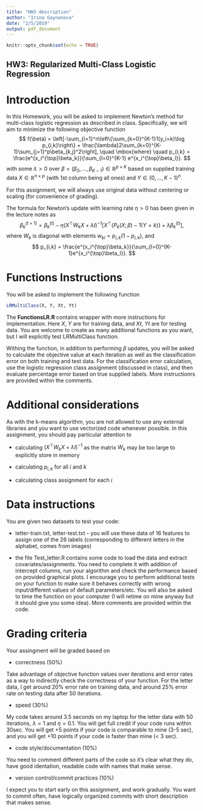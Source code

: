 ```yaml
---
title: "HW3 description"
author: "Irina Gaynanova"
date: "2/5/2019"
output: pdf_document
---
```


```r
knitr::opts_chunk$set(echo = TRUE)
```

## HW3: Regularized Multi-Class Logistic Regression

# Introduction

In this Homework, you will be asked to implement Newton's method for multi-class logistic regression as described in class. Specifically, we will aim to minimize the following objective function
$$
f(\beta) = \left[-\sum_{i=1}^n\left\{\sum_{k=0}^{K-1}1(y_i=k)\log p_{i,k}\right\} + \frac{\lambda}2\sum_{k=0}^{K-1}\sum_{j=1}^p\beta_{k,j}^2\right], \quad \mbox{where} \quad p_{i,k} = \frac{e^{x_i^{\top}\beta_k}}{\sum_{l=0}^{K-1} e^{x_i^{\top}\beta_l}}.
$$
with some $\lambda >0$ over $\beta = (\beta_0, \dots, \beta_{K-1})\in \mathbb{R}^{p \times K}$ based on supplied training data $X\in \mathbb{R}^{n\times p}$ (with 1st column being all ones) and $Y \in \{0, \dots, K-1\}^n$.

For this assignment, we will always use original data without centering or scaling (for convenience of grading).

The formula for Newton's update with learning rate $\eta >0$ has been given in the lecture notes as
$$
\beta_k^{(t+1)} = \beta_k^{(t)} - \eta (X^{\top}W_kX + \lambda I)^{-1}[X^{\top}\left\{P_k(X; \beta) - 1(Y = k) \right\} + \lambda \beta_k^{(t)}],
$$
where $W_k$ is diagonal with elements $w_{ki}=p_{i,k}(1-p_{i,k})$, and
$$
p_{i,k} = \frac{e^{x_i^{\top}\beta_k}}{\sum_{l=0}^{K-1}e^{x_i^{\top}\beta_l}}.
$$

# Functions Instructions

You will be asked to implement the following function
```r
LRMultiClass(X, Y, Xt, Yt)
```
The **FunctionsLR.R** contains wrapper with more instructions for implementation. Here $X$, $Y$ are for training data, and $Xt$, $Yt$ are for testing data. You are welcome to create as many additional functions as you want, but I will explicitly test LRMultiClass function.

Withing the function, in addition to performing $\beta$ updates, you will be asked to calculate the objective value at each iteration as well as the classification error on both training and test data. For the classification error calculation, use the logistic regression class assignment (discussed in class), and then evaluate percentage error based on true supplied labels. More instructionrs are provided within the comments.

# Additional considerations

As with the k-means algorithm, you are not allowed to use any external libraries and you want to use vectorized code whenever possible. In this assignment, you should pay particular attention to

  * calculating $(X^{\top}W_kX + \lambda I)^{-1}$ as the matrix $W_k$ may be too large to explicitly store in memory
  
  * calculating $p_{i,k}$ for all $i$ and $k$
  
  * calculating class assignment for each $i$
  
# Data instructions

You are given two datasets to test your code:

 * letter-train.txt, letter-test.txt - you will use these data of 16 features to assign one of the 26 labels (corresponding to different letters in the alphabet, comes from images)
 
 * the file Test_letter.R contains some code to load the data and extract covariates/assignments. You need to complete it with addition of intercept columns, run your algorithm and check the performance based on provided graphical plots. I encourage you to perform additional tests on your function to make sure it behaves correctly with wrong input/different values of default parameters/etc. You will also be asked to time the function on your computer (I will retime on mine anyway but it should give you some idea). More comments are provided within the code.


# Grading criteria

Your assingment will be graded based on 

 * correctness (50%)

Take advantage of objective function values over iterations and error rates as a way to indirectly check the correctness of your function. For the letter data, I get around 20% error rate on training data, and around 25% error rate on testing data after 50 iterations.
 
 * speed (30%) 
 
My code takes around 3.5 seconds on my laptop for the letter data with 50 iterations, $\lambda = 1$ and $\eta = 0.1$. You will get full credit if your code runs within 30sec. You will get +5 points if your code is comparable to mine (3-5 sec), and you will get +10 points if your code is faster than mine (< 3 sec).

 * code style/documentation (10%)

You need to comment different parts of the code so it's clear what they do, have good identation, readable code with names that make sense.
 
 * version control/commit practices (10%)
 
 I expect you to start early on this assignment, and work gradually. You want to commit often, have logically organized commits with short description that makes sense.